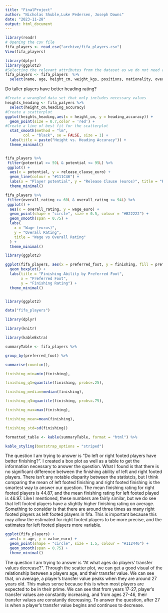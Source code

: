 ```yaml
---
title: "FinalProject"
author: "Nicholas Shuble,Luke Pedersen, Joseph Downs"
date: "2023-11-28"
output: html_document
---
```




```r
library(readr)
# Opening the csv file
fifa_players <- read_csv("archive/fifa_players.csv")
View(fifa_players)

```

```r
library(dplyr)
library(ggplot2)
#Selecting the relevant attributes from the dataset as we do not need all of them
fifa_players <- fifa_players  %>%
  select(name, age, height_cm, weight_kgs, positions, nationality, overall_rating, potential, value_euro, wage_euro, preferred_foot, release_clause_euro, crossing, finishing, heading_accuracy, dribbling, curve, acceleration, agility, jumping, stamina)
```

Do taller players have better heading rating?
```r
#Create a wrangled data set that only includes necessary values
heights_heading <- fifa_palyers %>% 
  select(height_cm,heading_accuracy)
#Create a scatterplot
ggplot(heights_heading,aes(x = height_cm, y = heading_accuracy)) +
  geom_point(size = 0.7,color = 'red') +
#Create a line of best fit for the scatterplot
  stat_smooth(method = "lm",
        col = "black", se = FALSE, size = 1) +
  labs(title = paste("Height vs. Heading Accuracy")) +
  theme_minimal()
```



```r

```

```r
fifa_players %>%
 filter(potential >= 59L & potential <= 95L) %>%
 ggplot() +
  aes(x = potential, y = release_clause_euro) +
  geom_line(colour = "#111C46") +
  labs(x = "Player potential", y = "Release Clause (euros)", title = "Potential vs Release Clause") +
  theme_minimal()
```

```r
fifa_players %>%
 filter(overall_rating >= 60L & overall_rating <= 94L) %>%
 ggplot() +
  aes(x = overall_rating, y = wage_euro) +
  geom_point(shape = "circle", size = 0.5, colour = "#B22222") +
  geom_smooth(span = 0.75) +
  labs(
    x = "Wage (euros)",
    y = "Overall Rating",
    title = "Wage vs Overall Rating"
  ) +
  theme_minimal()
```



```r
library(ggplot2)

ggplot(fifa_players, aes(x = preferred_foot, y = finishing, fill = preferred_foot)) +
  geom_boxplot() +
  labs(title = "Finishing Ability by Preferred Foot",
       x = "Preferred Foot",
       y = "Finishing Rating") +
  theme_minimal()


library(ggplot2)

data("fifa_players")

library(dplyr)

library(knitr)

library(kableExtra)

summaryTable <- fifa_players %>%

group_by(preferred_foot) %>%

summarise(count=n(),

finishing_min=min(finishing),

finishing_q1=quantile(finishing, probs=.25),

finishing_median=median(finishing),

finishing_q3=quantile(finishing, probs=.75),

finishing_max=max(finishing),

finishing_mean=mean(finishing),

finishing_std=sd(finishing))

formatted_table <- kable(summaryTable, format = "html") %>%

kable_styling(bootstrap_options = "striped")
```

The question I am trying to answer is "Do left or right footed players have better finishing?". I created a box plot as well as a table to get the information necessary to answer the question. What I found is that there is no significant difference between the finishing ability of left and right footed players. There isn't any notable disparity between the statistcis, but I think comparing the mean of left footed finishing and right footed finishing is the smartest way to answer our question. The mean finishing rating for right footed players is 44.87, and the mean finishing rating for left footed played is 46.97. Like I mentioned, these numbers are fairly similar, but we do see that left footed players have a slightly higher finishing rating on average. Something to consider is that there are around three times as many right footed players as left footed players in fifa. This is important because this may allow the estimated for right footed players to be more precise, and the estimates for left footed players more variable.

```r
ggplot(fifa_players) +
  aes(x = age, y = value_euro) +
  geom_point(shape = "circle", size = 1.5, colour = "#112446") +
  geom_smooth(span = 0.75) +
  theme_minimal()
```
The question I am trying to answer is "At what ages do players’ transfer values decrease?". Through the scatter plot, we can get a good visual of the relationship between a players age, and their transfer value. We can see that, on average, a player's transfer value peaks when they are around 27 years old. This makes sense because this is when most players are expected to be in their prime. We can see that from years 17-27, player's transfer values are constantly increasing, and from ages 27-46, their transfer values are constantly decreasing. To answer the question, after 27 is when a player's transfer value begins and continues to decrease.

